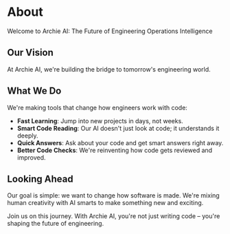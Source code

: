 # About

Welcome to Archie AI: The Future of Engineering Operations Intelligence

## Our Vision

At Archie AI, we're building the bridge to tomorrow's engineering world.

## What We Do

We're making tools that change how engineers work with code:

- **Fast Learning**: Jump into new projects in days, not weeks.
- **Smart Code Reading**: Our AI doesn't just look at code; it understands it deeply.
- **Quick Answers**: Ask about your code and get smart answers right away.
- **Better Code Checks**: We're reinventing how code gets reviewed and improved.

## Looking Ahead

Our goal is simple: we want to change how software is made. We're mixing human creativity with AI smarts to make something new and exciting.

Join us on this journey. With Archie AI, you're not just writing code – you're shaping the future of engineering.
